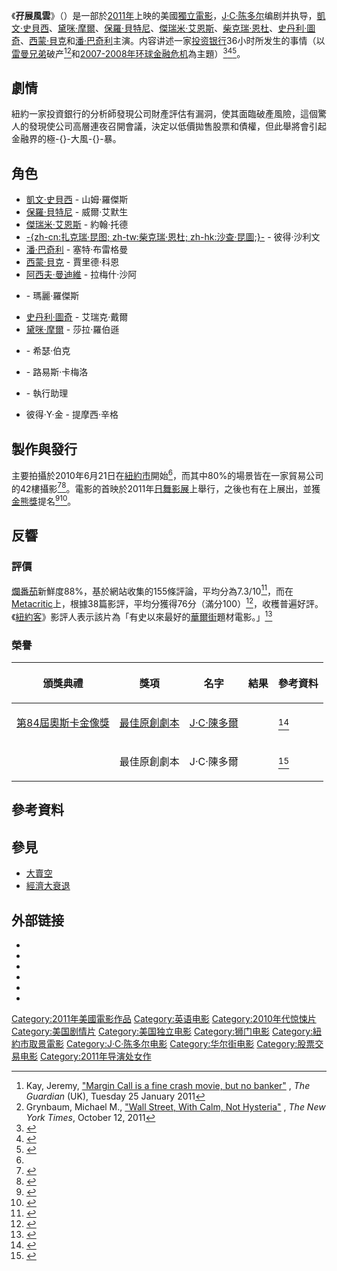 {{noteTA
|T=zh-cn:商海通牒;zh-tw:黑心交易員的告白;zh-hk:孖展風雲;
|G1=Show
|G2=Movie
|1=zh-cn:商海通牒;zh-hk:孖展風雲;zh-tw:黑心交易員的告白;
|2=zh-cn:扎克瑞·昆圖;zh-hk:沙查·昆圖;zh-tw:柴克瑞·恩杜;
}}

{{Infobox film
| name           = 孖展風雲
| original_name  = {{lang|en|''Margin Call''}}
| image          = Margin Call.jpg
| image_size     = 
| alt            = 
| caption        = 電影海报
| director       = [[J·C·陳多爾|J·C·陳多爾]]
| producer       = 羅伯特·奧格登·巴納姆<br />{{link-en|邁克爾·貝納羅亞|Michael Benaroya}}<br />尼爾·多德森<br />喬·詹克斯<br />科里·穆薩<br />[[柴克瑞·恩杜|柴克瑞·恩杜]]
| writer         = J·C·陳多爾
| starring       = [[凱文·史貝西|凱文·史貝西]]<br />[[保羅·貝特尼|保羅·貝特尼]]<br />[[傑瑞米·艾恩斯|傑瑞米·艾恩斯]]<br />柴克瑞·恩杜<br />[[潘·巴奇利|潘·巴奇利]]<br />[[西蒙·貝克|西蒙·貝克]]<br />{{link-en|玛丽·麦克唐纳|Mary McDonnell}}<br />[[黛咪·摩爾|黛咪·摩爾]]<br /> [[史丹利·圖奇|史丹利·圖奇]]
| music          = {{link-en|內森·拉森|Nathan Larson}}
| cinematography = 法蘭克·德馬科
| editing        = 彼得·比卓
| studio         = [[柴克瑞·恩杜|Before the Door Pictures]]
| distributor    = {{link-en|Roadside Attractions|Roadside Attractions}}
| released       = {{Film date|2011|01|25|[[日舞影展|日舞影展]]|2011|10|21|美國}}
| runtime        = 109分钟
| country        = {{美國電影產地}}
| language       = 英语
| budget         = 350万美元<ref>{{cite web|url=http://www.hollywoodreporter.com/news/occupy-wall-street-margin-call-oscars-257724|title=Occupy Wall Street Boosts 'Margin Call' in Oscar Race|last=Kilday|first=Gregg|work=[[The_Hollywood_Reporter|The Hollywood Reporter]]|date=2011-11-04|accessdate=2011-11-04|archive-date=2020-09-20|archive-url=https://web.archive.org/web/20200920021128/https://www.hollywoodreporter.com/news/occupy-wall-street-margin-call-oscars-257724|dead-url=no}}</ref><ref>{{cite web|url=http://blogs.wsj.com/speakeasy/2011/10/20/kevin-spacey-on-how-to-personalize-and-humanize-wall-street/|title=Kevin Spacey Says Bankers Are People Too|last=Dodes|first=Rachel|work=[[The_Wall_Street_Journal|The Wall Street Journal]]|date=2011-10-20|accessdate=2011-11-07|archive-date=2017-01-18|archive-url=https://web.archive.org/web/20170118035610/http://blogs.wsj.com/speakeasy/2011/10/20/kevin-spacey-on-how-to-personalize-and-humanize-wall-street/|dead-url=no}}</ref>   
| gross          = 1950萬美元（全球）<ref name=BoxOfficeMojo>{{cite web |url=http://www.boxofficemojo.com/movies/?id=margincall.htm |title=Margin Call |publisher=[[Box_Office_Mojo|Box Office Mojo]] |accessdate=2012-08-10 |archive-date=2016-04-09 |archive-url=https://web.archive.org/web/20160409021733/http://www.boxofficemojo.com/movies/?id=margincall.htm |dead-url=no }}</ref>   
| cn_name         = 商海通牒
| tw_name         = 黑心交易員的告白
| hk_name         = 孖展風雲
}}

《'''孖展風雲'''》（{{lang-en|''Margin Call''}}）是一部於[[2011年電影|2011年]]上映的美國[[獨立電影|獨立電影]]，[[J·C·陈多尔|J·C·陈多尔]]编剧并执导，[[凱文·史貝西|凱文·史貝西]]、[[黛咪·摩爾|黛咪·摩爾]]、[[保羅·貝特尼|保羅·貝特尼]]、[[傑瑞米·艾恩斯|傑瑞米·艾恩斯]]、[[柴克瑞·恩杜|柴克瑞·恩杜]]、[[史丹利·圖奇|史丹利·圖奇]]、[[西蒙·貝克|西蒙·貝克]]和[[潘·巴奇利|潘·巴奇利]]主演。内容讲述一家[[投资银行|投资银行]]36小时所发生的事情（以[[雷曼兄弟|雷曼兄弟]]破产<ref name="GUARDIAN01252011">Kay, Jeremy, [http://www.guardian.co.uk/film/filmblog/2011/jan/25/margin-call-sundance-review "Margin Call is a fine crash movie, but no banker"] {{Wayback|url=http://www.guardian.co.uk/film/filmblog/2011/jan/25/margin-call-sundance-review |date=20130115052014 }}, ''The Guardian'' (UK), Tuesday 25 January 2011</ref><ref>Grynbaum, Michael M., [http://www.nytimes.com/2011/10/16/movies/margin-call-from-j-c-chandor-looks-at-wall-street.html?hpw "Wall Street, With Calm, Not Hysteria"] {{Wayback|url=http://www.nytimes.com/2011/10/16/movies/margin-call-from-j-c-chandor-looks-at-wall-street.html?hpw |date=20190104072826 }}, ''The New York Times'', October 12, 2011</ref>和[[2007-2008年环球金融危机|2007-2008年环球金融危机]]為主題）<ref name="Dash">{{cite news |first=Eric |last=Dash |title=Citi Goes Hollywood for Spacey and Crew |newspaper=[[The_New_York_Times|The New York Times]] |date=2010-06-22 |url=http://dealbook.blogs.nytimes.com/2010/06/22/citi-goes-hollywood-for-spacey-and-crew/ |accessdate=2010-06-27 |archive-date=2010-08-29 |archive-url=https://web.archive.org/web/20100829133105/http://dealbook.blogs.nytimes.com/2010/06/22/citi-goes-hollywood-for-spacey-and-crew/ |dead-url=no }}</ref><ref>{{cite news |first=Mike |last=Fleming |work=Deadline New York |title=''Margin Call'' Director J.C. Chandor Snags Big Warner Bros Writing Gig From DiCaprio |url=http://www.deadline.com/2010/09/margin-call-director-jc-chandor-gets-big-warner-bros-writing-gig/ |date=2010-09-13 |accessdate=2010-10-06 |archive-date=2013-10-17 |archive-url=https://web.archive.org/web/20131017160159/http://www.deadline.com/2010/09/margin-call-director-jc-chandor-gets-big-warner-bros-writing-gig/ |dead-url=no }}</ref><ref>{{cite news |first=Borys |last=Kit |title=Simon Baker, Paul Bettany eye indie drama |magazine=[[The_Hollywood_Reporter|The Hollywood Reporter]] |date=2010-06-15 |url=http://www.hollywoodreporter.com/hr/content_display/news/e3i7acb6b7c0df1eb709c8bcff91327b23f |accessdate=2010-06-27 |archive-date=2010-06-23 |archive-url=https://web.archive.org/web/20100623090732/http://www.hollywoodreporter.com/hr/content_display/news/e3i7acb6b7c0df1eb709c8bcff91327b23f |dead-url=yes }}</ref>。

== 劇情 ==
紐約一家投資銀行的分析師發現公司財產評估有漏洞，使其面臨破產風險，這個驚人的發現使公司高層連夜召開會議，決定以低價拋售股票和債權，但此舉將會引起金融界的極-{}-大風-{}-暴。

== 角色 ==
* [[凱文·史貝西|凱文·史貝西]] - 山姆·羅傑斯
* [[保羅·貝特尼|保羅·貝特尼]] - 威爾·艾默生
* [[傑瑞米·艾恩斯|傑瑞米·艾恩斯]] - 約翰·托德
* [[沙查·昆圖|-{zh-cn:扎克瑞·昆图; zh-tw:柴克瑞·恩杜; zh-hk:沙查·昆圖;}-]] - 彼得·沙利文
* [[潘·巴奇利|潘·巴奇利]] - 塞特·布雷格曼
* [[西蒙·貝克|西蒙·貝克]] - 賈里德·科恩
* [[阿西夫·曼迪維|阿西夫·曼迪維]] - 拉梅什·沙阿
* {{link-en|玛丽·麦克唐纳|Mary McDonnell}} - 瑪麗·羅傑斯
* [[史丹利·圖奇|史丹利·圖奇]] - 艾瑞克·戴爾
* [[黛咪·摩爾|黛咪·摩爾]] - 莎拉·羅伯遜
* {{link-en|艾許莉·威廉斯|Ashley Williams}} - 希瑟·伯克
* {{link-en|艾爾·斯帕恩扎|Al Sapienza}} - 路易斯·卡梅洛
* {{link-en|瑪麗亞·迪斯拉|Maria Dizzia}} - 執行助理
* 彼得·Y·金 - 提摩西·辛格

== 製作與發行 ==
主要拍攝於2010年6月21日在[[紐約市|紐約市]]開始<ref name="Dash"/>，而其中80%的場景皆在一家貿易公司的42樓攝影<ref>{{cite web |last=Wallace |first=Benjamin |url=http://nymag.com/movies/features/zachary-quinto-2011-10 |title=What’s Up, Spock?: He might be a famous Vulcan, but Zachary Quinto has no problem being fully human |work=New York Magazine |date=2011-10-16 |access-date=2016-11-24 |archive-date=2021-01-25 |archive-url=https://web.archive.org/web/20210125032206/https://nymag.com/movies/features/zachary-quinto-2011-10/ |dead-url=no }}</ref><ref>{{cite web |first=Jon |last=Chesto |url=http://blogs.wickedlocal.com/massmarkets/2011/10/22/director-of-margin-call-didnt-need-a-big-budget-to-concisely-depict-wall-streets-mortgage-meltdown/ |title=Director of "Margin Call" didn’t need a big budget to depict Wall Street's mortgage meltdown |work=WickedLocal.com |deadurl=yes |archiveurl=https://web.archive.org/web/20111025235930/http://blogs.wickedlocal.com/massmarkets/2011/10/22/director-of-margin-call-didnt-need-a-big-budget-to-concisely-depict-wall-streets-mortgage-meltdown/ |archivedate=2011-10-25 |access-date=2016-11-24 }}</ref>。電影的首映於2011年[[日舞影展|日舞影展]]上舉行，之後也有在{{link-en|第61屆柏林電影節|61st Berlin International Film Festival}}上展出，並獲[[金熊獎|金熊獎]]提名<ref>{{cite web |url=http://www.berlinale.de/en/archiv/jahresarchive/2011/08_pressemitteilungen_2011/08_pressemitteilungen_2011detail_8532.html |title=The Competition of the 61st Berlinale |accessdate=2011-01-20 |work=Berlinale |archive-date=2016-03-04 |archive-url=https://web.archive.org/web/20160304203946/http://www.berlinale.de/en/archiv/jahresarchive/2011/08_pressemitteilungen_2011/08_pressemitteilungen_2011detail_8532.html |dead-url=no }}</ref><ref>{{cite web |url=http://www.vindianz.com/entertainment/spacey-moore-and-3d-in-focus-at-berlin-film-fest-afp-203000.html |title=Spacey, Moore and 3D in focus at Berlin film fest |accessdate=2011-01-20 |work=Yahoo News |deadurl=yes |archiveurl=https://web.archive.org/web/20131113015739/http://www.vindianz.com/entertainment/spacey-moore-and-3d-in-focus-at-berlin-film-fest-afp-203000.html |archivedate=2013-11-13 }}</ref>。

== 反響 ==

=== 評價 ===
[[爛番茄|爛番茄]]新鮮度88%，基於網站收集的155條評論，平均分為7.3/10<ref>{{cite web |url=http://www.rottentomatoes.com/m/margin_call/ |title=Margin Call |work=Rotten Tomatoes |accessdate=2012-01-10 |archive-date=2015-11-10 |archive-url=https://web.archive.org/web/20151110113954/http://www.rottentomatoes.com/m/margin_call/ |dead-url=no }}</ref>，而在[[Metacritic|Metacritic]]上，根據38篇影評，平均分獲得76分（滿分100）<ref name="metacritic">{{cite web |url=http://www.metacritic.com/movie/margin-call |title=Margin Call |publisher=[[CBS|CBS]] |work=[[Metacritic|Metacritic]] |accessdate=2011-11-10 |archive-date=2020-10-24 |archive-url=https://web.archive.org/web/20201024065319/https://www.metacritic.com/movie/margin-call |dead-url=no }}</ref>，收穫普遍好評。《[[紐約客|紐約客]]》影評人{{link-en|大衛·登比|David Denby}}表示該片為「有史以來最好的[[華爾街|華爾街]]題材電影。」<ref>{{cite web|url=http://www.newyorker.com/arts/critics/cinema/2011/10/31/111031crci_cinema_denby?currentPage=1|title=All That Glitters|work=[[The_New_Yorker|The New Yorker]]|accessdate=2016-11-26|archive-date=2013-11-13|archive-url=https://web.archive.org/web/20131113021041/http://www.newyorker.com/arts/critics/cinema/2011/10/31/111031crci_cinema_denby?currentPage=1|dead-url=no}}</ref>

=== 榮譽 ===
{| class="wikitable"
|-
! 頒獎典禮 !! 獎項 !! 名字 !! 結果 !! 參考資料
|-
|  style="text-align:center;"| [[第84屆奧斯卡金像獎|第84屆奧斯卡金像獎]]
| [[奧斯卡最佳原創劇本獎|最佳原創劇本]]
| [[J·C·陳多爾|J·C·陳多爾]]
| {{nom}}
| <ref name="Oscars2012">{{cite web |url=http://www.oscars.org/awards/academyawards/legacy/ceremony/84th-winners.html |title=The 84th Academy Awards (2012) Nominees and Winners |accessdate=2013-09-28 |work=''Academy of Motion Picture Arts and Sciences'' |publisher=AMPAS |archivedate=2012-10-09 |deadurl=yes |archiveurl=https://web.archive.org/web/20121009191513/http://www.oscars.org/awards/academyawards/legacy/ceremony/84th-winners.html }}</ref>
|-
| style="text-align:center;"| {{link-en|第10屆洛杉磯影評人協會獎|San Francisco Film Critics Circle Awards 2011}}
| 最佳原創劇本
| J·C·陳多爾
| {{won}}
| <ref>{{cite web|last=Pond|first=Steve|title=San Francisco film critics pick "Tree of Life"|url=http://www.reuters.com/article/2011/12/12/us-filmawards-sanfrancisco-idUSTRE7BB07720111212|work=The Wrap|publisher=Reuters|accessdate=2011-12-12|date=2011-12-11|archive-date=2015-09-24|archive-url=https://web.archive.org/web/20150924161041/http://www.reuters.com/article/2011/12/12/us-filmawards-sanfrancisco-idUSTRE7BB07720111212|dead-url=yes}}</ref> 
|}

== 參考資料 ==
{{reflist|2}}

== 參見 ==
* [[大賣空_(電影)|大賣空]]
* [[經濟大衰退|經濟大衰退]]

== 外部链接 ==
* {{Official website|http://www.margincallmovie.com}}
* {{IMDb title|1615147|Margin Call}}
* {{allrovi movie|532185|Margin Call}}
* {{mojo title|margincall|Margin Call}}
* {{rotten-tomatoes|margin_call|Margin Call}}
* {{metacritic film|margin-call|Margin Call}}

{{J·C·錢德爾}}

{{DEFAULTSORT:Margin Call}}
[[Category:2011年美國電影作品|Category:2011年美國電影作品]]
[[Category:英语电影|Category:英语电影]]
[[Category:2010年代惊悚片|Category:2010年代惊悚片]]
[[Category:美国剧情片|Category:美国剧情片]]
[[Category:美国独立电影|Category:美国独立电影]]
[[Category:狮门电影|Category:狮门电影]]
[[Category:紐約市取景電影|Category:紐約市取景電影]]
[[Category:J·C·陈多尔电影|Category:J·C·陈多尔电影]]
[[Category:华尔街电影|Category:华尔街电影]]
[[Category:股票交易电影|Category:股票交易电影]]
[[Category:2011年导演处女作|Category:2011年导演处女作]]